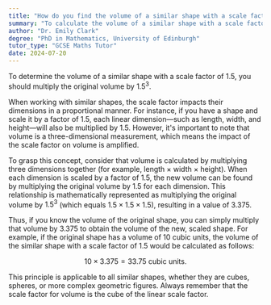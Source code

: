 ```yaml
---
title: "How do you find the volume of a similar shape with a scale factor of 1.5?"
summary: "To calculate the volume of a similar shape with a scale factor of 1.5, multiply the original volume by 1.5 cubed (1.5³)."
author: "Dr. Emily Clark"
degree: "PhD in Mathematics, University of Edinburgh"
tutor_type: "GCSE Maths Tutor"
date: 2024-07-20
---
```


To determine the volume of a similar shape with a scale factor of $1.5$, you should multiply the original volume by $1.5^3$.

When working with similar shapes, the scale factor impacts their dimensions in a proportional manner. For instance, if you have a shape and scale it by a factor of $1.5$, each linear dimension—such as length, width, and height—will also be multiplied by $1.5$. However, it's important to note that volume is a three-dimensional measurement, which means the impact of the scale factor on volume is amplified.

To grasp this concept, consider that volume is calculated by multiplying three dimensions together (for example, length $\times$ width $\times$ height). When each dimension is scaled by a factor of $1.5$, the new volume can be found by multiplying the original volume by $1.5$ for each dimension. This relationship is mathematically represented as multiplying the original volume by $1.5^3$ (which equals $1.5 \times 1.5 \times 1.5$), resulting in a value of $3.375$.

Thus, if you know the volume of the original shape, you can simply multiply that volume by $3.375$ to obtain the volume of the new, scaled shape. For example, if the original shape has a volume of $10$ cubic units, the volume of the similar shape with a scale factor of $1.5$ would be calculated as follows: 

$$
10 \times 3.375 = 33.75 \text{ cubic units}.
$$

This principle is applicable to all similar shapes, whether they are cubes, spheres, or more complex geometric figures. Always remember that the scale factor for volume is the cube of the linear scale factor.
    